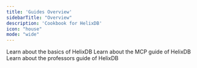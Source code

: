 ```yaml
---
title: 'Guides Overview'
sidebarTitle: "Overview"
description: 'Cookbook for HelixDB'
icon: "house"
mode: "wide"
---
```


<CardGroup cols={2}>
  <Card
    title="The Basics"
    href="../guides/the-basics/sample"
  >
    Learn about the basics of HelixDB
  </Card>
  <Card
    title="MCP"
    href="../guides/mcp/mcp-guide"
  >
    Learn about the MCP guide of HelixDB
  </Card>
  <Card
    title="Professors"
    href="../guides/professors/prof"
  >
    Learn about the professors guide of HelixDB
  </Card>
</CardGroup>